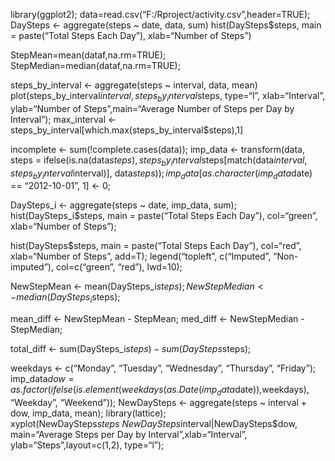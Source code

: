 library(ggplot2);
data=read.csv("F:/Rproject/activity.csv",header=TRUE);
DaySteps <- aggregate(steps ~ date, data, sum)
hist(DaySteps$steps, main = paste("Total Steps Each Day"), xlab="Number of Steps")

StepMean=mean(dataf,na.rm=TRUE);
StepMedian=median(dataf,na.rm=TRUE);

steps_by_interval <- aggregate(steps ~ interval, data, mean)
plot(steps_by_interval$interval,steps_by_interval$steps, type="l", xlab="Interval", ylab="Number of Steps",main="Average Number of Steps per Day by Interval");
max_interval <- steps_by_interval[which.max(steps_by_interval$steps),1]

incomplete <- sum(!complete.cases(data));
imp_data <- transform(data, steps = ifelse(is.na(data$steps), steps_by_interval$steps[match(data$interval, steps_by_interval$interval)], data$steps));
imp_data[as.character(imp_data$date) == "2012-10-01", 1] <- 0;

DaySteps_i <- aggregate(steps ~ date, imp_data, sum);
hist(DaySteps_i$steps, main = paste("Total Steps Each Day"), col="green", xlab="Number of Steps");

hist(DaySteps$steps, main = paste("Total Steps Each Day"), col="red", xlab="Number of Steps", add=T);
legend("topleft", c("Imputed", "Non-imputed"), col=c("green", "red"), lwd=10);

NewStepMean <- mean(DaySteps_i$steps);
NewStepMedian <- median(DaySteps_i$steps);

mean_diff <- NewStepMean - StepMean;
med_diff <- NewStepMedian - StepMedian;


total_diff <- sum(DaySteps_i$steps) - sum(DaySteps$steps);

weekdays <- c("Monday", "Tuesday", "Wednesday", "Thursday", 
              "Friday");
imp_data$dow = as.factor(ifelse(is.element(weekdays(as.Date(imp_data$date)),weekdays), "Weekday", "Weekend"));
NewDaySteps <- aggregate(steps ~ interval + dow, imp_data, mean);
library(lattice);
xyplot(NewDaySteps$steps ~ NewDaySteps$interval|NewDaySteps$dow, main="Average Steps per Day by Interval",xlab="Interval", ylab="Steps",layout=c(1,2), type="l");
